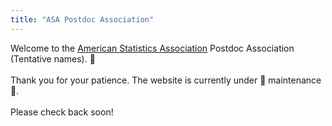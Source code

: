 ```yaml
---
title: "ASA Postdoc Association"
---
```


Welcome to the [American Statistics Association](<https://www.amstat.org/>) Postdoc Association (Tentative names). 🤗\
\
Thank you for your patience. The website is currently under 🚧 maintenance 🚧.\
\
Please check back soon!
